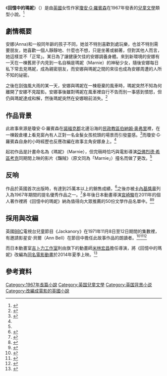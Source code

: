 {{noteTA
|G1=Ghibli
|1=zh-cn:阿尔弗雷德·希区柯克; zh-hk:亞弗列·希治閣; zh-tw:亞佛烈德·希區考克;
|2=zh-cn:琼·G·罗宾逊; zh-tw:瓊安·G·羅賓森
}}
{{Otheruses
|subject=小說
|other=同名改編動畫
|回憶中的瑪妮
}}
{{Infobox Book 
|書名      = 回憶中的瑪妮
|image      = When Marnie Was There(Novel Cover).jpg
|圖像說明  = 另由Coward-McCann Inc.發行版本的《回憶中的瑪妮》書籍封面
|作者      = [[瓊安·G·羅賓森|瓊安·G·羅賓森]]
|原名      = When Marnie Was There 
|中文書名  = 回憶中的瑪妮
|譯者      = 王欣欣
|出版地    = [[英國|英國]]
|語言      = [[英語|英語]]
|類型      = [[兒童文學|兒童文學]]
|出版者    =  {{flagicon|GBR}} [[哈珀柯林斯|哈珀柯林斯]]<br>{{flagicon|USA}} Coward-McCann Inc.<br>{{flagicon|TWN}} [[台灣東販|台灣東販]]<br>{{flagicon|HKG}} [[萬里機構|萬里機構]]<br />{{flagicon|CHNML}} [[青岛出版社|青岛出版社]]
|出版日期  = 1967年
|中文版    = 2014年10月28日
|isbn      = {{flagicon|GBR}} 978-0-00710-477-2<br>{{flagicon|TWN}} 978-986-331-549-0<br>{{flagicon|HKG}} 978-962-145-635-9<br />{{flagicon|CHNML}} 978-7-5552-1097-9
|oclc      = 49872191
|杜威十進制圖書分類法= 823
|美國國會圖書館圖書分類法= PR
|被引用    = 《[[回憶中的瑪妮|回憶中的瑪妮]]》
}}

《'''回憶中的瑪妮'''》（{{lang-en|When Marnie Was There}}）是由[[英國|英國]]女性作家[[瓊安·G·羅賓森|瓊安·G·羅賓森]]在1967年發表的[[兒童文學|兒童文學]]類型小說。<ref>{{Cite web |url=https://www.goodreads.com/book/show/22844030-when-marnie-was-there |title=When Marnie Was There by Joan G. Robinson |work=Good Reads |accessdate=2014年10月4日 |archive-date=2015年3月25日 |archive-url=https://web.archive.org/web/20150325073107/https://www.goodreads.com/book/show/22844030-when-marnie-was-there |dead-url=no }}</ref>

== 劇情概要 ==
安娜(Anna)和一般同年齡的孩子不同，她並不特別喜歡到處玩樂，也並不特別需要朋友，她喜歡一個人靜靜地、什麼也不想，只是坐著或躺著，但對其他人而言，她這樣並不「正常」。某日為了讓健康欠佳的安娜調養身體。來到新環境的安娜有一天在一棟舊房子内見到一名自稱是瑪妮（Marnie）的神秘少女，隨後安娜每日私下常去見瑪妮，成為親密朋友，而安娜與瑪妮之間的來往也成為安娜周遭的人所不知的祕密。

之後在刮強風大雨的某一天，安娜與瑪妮在一棟廢棄的風車時，瑪妮突然不知為何離開了安娜不見蹤影。安娜事後雖對瑪妮在風車裡自行不告而別一事感到憤怒，但仍與瑪妮達成和解，然後瑪妮突然在安娜眼前消失。<ref name="kadokawa">{{Cite web|url=http://www.tsubasabunko.jp/special/sp1407-b.php|accessdate=2014年10月4日|publisher=[[角川書店|角川書店]]|archive-url=https://web.archive.org/web/20141006131628/http://www.tsubasabunko.jp/special/sp1407-b.php|archive-date=2014年10月6日|dead-url=yes|script-title=ja:新訳 思い出のマーニー}}</ref>

== 作品背景 ==
此故事來源是瓊安·G·羅賓森在[[諾福克郡|諾福克郡]]北邊沿海的[[民政教區|民政教區]][[伯納姆·奥弗里|伯納姆·奥弗里]]裡，在一棟穀倉樓上看見窗內有人正對一名金髮女孩梳頭的場景而引發靈感。<ref name="Page226">{{cite book |title=回憶中的瑪妮：後記 |date=2014年11月1日 |publisher=[[台灣東販|台灣東販]] |isbn=978-986-331-549-0 |page=226頁 }}</ref>而瓊安·G·羅賓森自身的小時經歷也反應改編在故事主角安娜身上。<ref name="Page226"/>

起初作品是計畫命名為《瑪妮》（Marnie），但完稿時恰巧與電影導演[[亞佛烈德·希區考克|亞佛烈德·希區考克]]同期間上映的影片《豔賊》（原文同為「Marnie」）撞名而做了更改。<ref name="Page226"/>

== 反响 ==
作品於英國首次出版時，有達到25萬本以上的銷售成績，<ref>{{cite video |date= 2014年8月10日 |script-title= ja:ZIP！スピンオフ ～ジブリ最新作「思い出のマーニー」秘密を探るイギリス絶景旅～ |publisher=[[日本電視台|日本電視台]]}}</ref>之後亦被[[卡內基獎章|卡內基獎章]]列入為1967年期間的提名優秀作品之一。<ref>{{Cite web |url=http://www.carolinesheldon.co.uk/pdf/dbpdf.php?dbID=96 |title=joan G. Robinson Agent:Caroline Sheldon |work=Caroline Sheldon |format=[[pdf|pdf]] |page=第1頁 |accessdate=2014年10月4日 |deadurl=yes |archiveurl=https://web.archive.org/web/20141006100943/http://www.carolinesheldon.co.uk/pdf/dbpdf.php?dbID=96 |archivedate=2014年10月6日 }}</ref>多年後日本動畫導演[[宮崎駿|宮崎駿]]在2011年的個人著作{{nihongo|《走向閱讀》|本へのとびら}}裡將《回憶中的瑪妮》納為值得向大眾推薦的50份文學作品名單中。<ref>{{Cite web |url=http://www.iwanami.co.jp/hensyu/sin/sin_kkn/kkn1110/sin_k614.html |script-title=ja:本へのとびら―岩波少年文庫を語る |publisher=[[岩波書店|岩波書店]] |accessdate=2014年10月4日 |archive-date=2013年12月5日 |archive-url=https://web.archive.org/web/20131205201303/http://www.iwanami.co.jp/hensyu/sin/sin_kkn/kkn1110/sin_k614.html |dead-url=no }}</ref><ref>{{cite book |script-title=ja:思い出のマーニー ビジュアルガイド  |date=2014年7月19日 |publisher=[[角川書店|角川書店]] |isbn=978-4-04-101978-8 |page=79頁 |accessdate=2014年10月4日 }}</ref>

== 採用與改編 ==
英國[[BBC|BBC]]電視台兒童節目《Jackanory》在1971年11月8日至12日期間的集數裡，有邀請影星安·貝爾（Ann Bell）在節目中擔任此故事作品的朗讀者。<ref>{{Cite web |url=http://www.oxfordtimes.co.uk/lifestyle/arts/1107927.print/ |title=Let me tell you a story |work=The Oxford Times |author=Julie Webb |date=2007年1月8日 |accessdate=2014年10月4日 |archive-url=https://web.archive.org/web/20141006100423/http://www.oxfordtimes.co.uk/lifestyle/arts/1107927.print/ |archive-date=2014年10月6日 |dead-url=yes }}</ref><ref>{{Cite web |url=http://tv.famousfix.com/tpx_4486264/when-marnie-was-there-part-1-the-old-house/ |title=Jackanory - When Marnie Was There: Part 1 - The Old House |work=FamousFix |accessdate=2014年10月4日 |archive-date=2014年10月6日 |archive-url=https://web.archive.org/web/20141006082518/http://tv.famousfix.com/tpx_4486264/when-marnie-was-there-part-1-the-old-house/ |dead-url=no }}</ref><ref>{{Cite web |url=http://tv.famousfix.com/tpx_4486268/when-marnie-was-there-part-5-the-book/ |title=Jackanory - When Marnie Was There: Part 5 - The Book |work=FamousFix |accessdate=2014年10月4日 |archive-date=2014年10月6日 |archive-url=https://web.archive.org/web/20141006124923/http://tv.famousfix.com/tpx_4486268/when-marnie-was-there-part-5-the-book/ |dead-url=no }}</ref>

而日本動畫室[[吉卜力工作室|吉卜力工作室]]則由旗下的動畫師[[米林宏昌|米林宏昌]]擔任導演，將《回憶中的瑪妮》改編為[[回憶中的瑪妮|同名電影動畫]]於2014年夏季上映。<ref>{{Cite web |url=http://eiga.com/news/20140416/2/ |script-title=ja:米林宏昌監督「思い出のマーニー」にかける並々ならぬ思い |publisher=Eiga.Com inc |date=2014年4月16日 |accessdate=2014年10月4日 |archive-date=2014年10月6日 |archive-url=https://web.archive.org/web/20141006114540/http://eiga.com/news/20140416/2/ |dead-url=no }}</ref>

== 參考資料 ==
{{reflist}}

{{DEFAULTSORT:When Marnie Was There}}
[[Category:1967年長篇小說|Category:1967年長篇小說]]
[[Category:英国兒童文學|Category:英国兒童文學]]
[[Category:英国背景小说|Category:英国背景小说]]
[[Category:改編成電影的英國小說|Category:改編成電影的英國小說]]